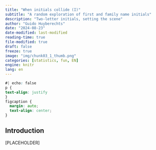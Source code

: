 ```yaml
---
title: "When initials collide (I)"
subtitle: "A random exploration of first and family name initials"
description: "Two-letter initials, setting the scene"
author: "Guido Huyberechts"
date: "2024-08-23"
date-modified: last-modified
reading-time: true
file-modified: true
draft: false
freeze: true
image: "img/chunk03_1_thumb.png"
categories: [statistics, fun, EN]
engine: knitr
lang: en 
---
```


```css
#| echo: false
p {
text-align: justify
}
figcaption {
  margin: auto;
  text-align: center;
}
```

## Introduction

[PLACEHOLDER]
